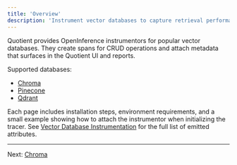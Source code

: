 ```yaml
---
title: 'Overview'
description: 'Instrument vector databases to capture retrieval performance in traces.'
---
```


Quotient provides OpenInference instrumentors for popular vector databases. They create spans for CRUD operations and attach metadata that surfaces in the Quotient UI and reports.

Supported databases:

* [Chroma](./chroma)
* [Pinecone](./pinecone)
* [Qdrant](./qdrant)

Each page includes installation steps, environment requirements, and a small example showing how to attach the instrumentor when initializing the tracer. See [Vector Database Instrumentation](../../core-functionalities/traces/vector-database-semantic-conventions) for the full list of emitted attributes.

---

Next: [Chroma](./chroma)
